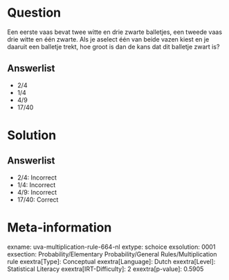 Question
========

Een eerste vaas bevat twee witte en drie zwarte balletjes, een tweede
vaas drie witte en één zwarte. Als je aselect één van beide vazen kiest
en je daaruit een balletje trekt, hoe groot is dan de kans dat dit
balletje zwart is?

Answerlist
----------

* 2/4
* 1/4
* 4/9
* 17/40

Solution
========

Answerlist
----------

* 2/4: Incorrect
* 1/4: Incorrect
* 4/9: Incorrect
* 17/40: Correct

Meta-information
================
exname: uva-multiplication-rule-664-nl
extype: schoice
exsolution: 0001
exsection: Probability/Elementary Probability/General Rules/Multiplication rule
exextra[Type]: Conceptual
exextra[Language]: Dutch
exextra[Level]: Statistical Literacy
exextra[IRT-Difficulty]: 2
exextra[p-value]: 0.5905
